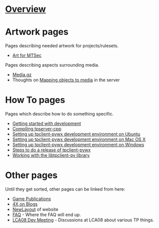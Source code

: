 = [[Overview]] =
{{:Overview}}

= Artwork pages =

Pages describing needed artwork for projects/rulesets.

* [[Art for MTSec]]

Pages describing aspects surrounding media.

* [[Media.gz]]
* Thoughts on [[Mapping objects to media]] in the server

= How To pages =

Pages which describe how to do something specific.

* [[Getting started with development]]
* [[tpserver-cpp Setup|Compiling tpserver-cpp]]
* [[Ubuntu Setup|Setting up tpclient-pywx development environment on Ubuntu]] 
* [[Mac Setup|Setting up tpclient-pywx development environment on Mac OS X]] 
* [[Win Setup|Setting up tpclient-pywx development environment on Windows]]
* [[Release Procedure|Steps to do a release of tpclient-pywx]]
* [[Libtpclient Help|Working with the libtpclient-py library]]

= Other pages =

Until they get sorted, other pages can be linked from here:
* [[Game Publications]]
* [[4X on Blogs]]
* [[NewLayout]] of website
* [[FAQ]] - Where the FAQ will end up.
* [[LCA08 Dev Meeting]] - Discussions at LCA08 about various TP things.
